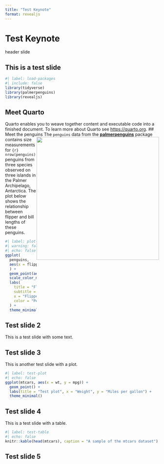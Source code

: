 ```yaml
---
title: "Test Keynote"
format: revealjs
---
```


# Test Keynote

header slide

## This is a test slide

```r
#| label: load-packages
#| include: false
library(tidyverse)
library(palmerpenguins)
library(revealjs)
```

## Meet Quarto

Quarto enables you to weave together content and executable code into a finished document. To learn more about Quarto see <https://quarto.org>. \## Meet the penguins ![](https://raw.githubusercontent.com/quarto-dev/quarto-web/main/docs/get-started/hello/rstudio/lter_penguins.png){style="float:right;" fig-alt="Illustration of three species of Palmer Archipelago penguins: Chinstrap, Gentoo, and Adelie. Artwork by @allison_horst." width="401"} The `penguins` data from the [**palmerpenguins**](https://allisonhorst.github.io/palmerpenguins "palmerpenguins R package") package contains size measurements for `{r} nrow(penguins)` penguins from three species observed on three islands in the Palmer Archipelago, Antarctica. The plot below shows the relationship between flipper and bill lengths of these penguins.

```r
#| label: plot-penguins
#| warning: false
#| echo: false
ggplot(
  penguins, 
  aes(x = flipper_length_mm, y = bill_length_mm)
  ) +
  geom_point(aes(color = species, shape = species)) +
  scale_color_manual(values = c("darkorange","purple","cyan4")) +
  labs(
    title = "Flipper and bill length",
    subtitle = "Dimensions for penguins at Palmer Station LTER",
    x = "Flipper length (mm)", y = "Bill length (mm)",
    color = "Penguin species", shape = "Penguin species"
  ) +
  theme_minimal()
```

## Test slide 2

This is a test slide with some text.

## Test slide 3

This is another test slide with a plot.

```r
#| label: test-plot
#| echo: false
ggplot(mtcars, aes(x = wt, y = mpg)) +
  geom_point() +
  labs(title = "Test plot", x = "Weight", y = "Miles per gallon") +
  theme_minimal()
```

## Test slide 4

This is a test slide with a table.

```r
#| label: test-table
#| echo: false
knitr::kable(head(mtcars), caption = "A sample of the mtcars dataset")
```

## Test slide 5